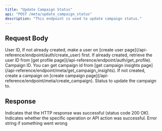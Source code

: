 ```yaml
---
title: "Update Campaign Status"
api: "POST /meta/update_campaign_status"
description: "This endpoint is used to update campaign status."
---
```


## Request Body

<ParamField body="userId" type="string" required>
	User ID, If not already created, make a user on [create user
	page](/api-reference/endpoint/auth/create_user) first. If already created,
	retrieve the user ID from [get profile
	page](/api-reference/endpoint/auth/get_profile).
</ParamField>

<ParamField body="campaignId" type="string" required>
	Campaign ID. You can get campaign id from [get campaign insights
	page](/api-reference/endpoint/meta/get_campaign_insights). If not created,
	create a campaign on [create campaign
	page](/api-reference/endpoint/meta/create_campaign).
</ParamField>

<ParamField body="status" type="string" required>
	Status to update the campaign to.
</ParamField>

## Response

<ResponseField name="success" type="boolean">
	Indicates that the HTTP response was successful (status code 200 OK).
</ResponseField>

<ResponseField name="results" type="object">
	<Expandable title="Results Object">
		<ResponseField name="success" type="boolean">
			Indicates whether the specific operation or API action was
			successful.
		</ResponseField>
		<ResponseField name="error" type="string">
			Error string if something went wrong
		</ResponseField>
	</Expandable>
</ResponseField>
